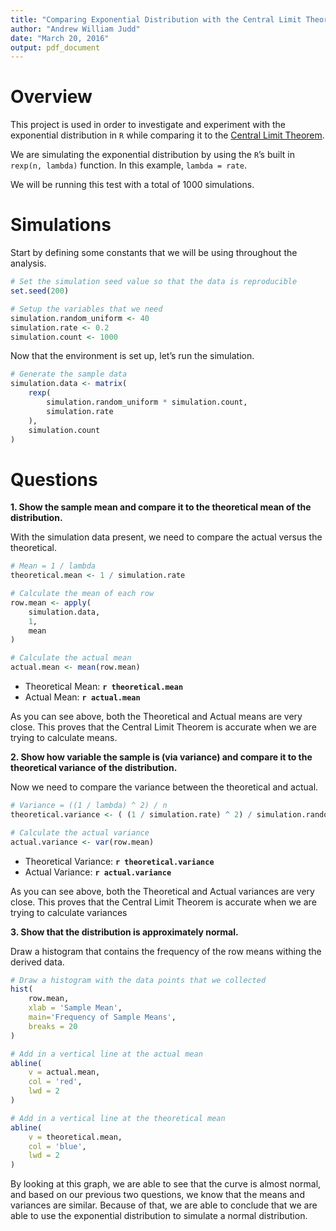 ```yaml
---
title: "Comparing Exponential Distribution with the Central Limit Theorem"
author: "Andrew William Judd"
date: "March 20, 2016"
output: pdf_document
---
```


# Overview

This project is used in order to investigate and experiment with the exponential distribution in `R` while comparing it to the [Central Limit Theorem](https://en.wikipedia.org/wiki/Central_limit_theorem).

We are simulating the exponential distribution by using the `R`'s built in `rexp(n, lambda)` function.  In this example, `lambda = rate`.

We will be running this test with a total of 1000 simulations.

# Simulations

Start by defining some constants that we will be using throughout the analysis.

```r
# Set the simulation seed value so that the data is reproducible
set.seed(200)

# Setup the variables that we need
simulation.random_uniform <- 40
simulation.rate <- 0.2
simulation.count <- 1000
```

Now that the environment is set up, let's run the simulation.

```r
# Generate the sample data
simulation.data <- matrix(
    rexp(
        simulation.random_uniform * simulation.count,
        simulation.rate
    ),
    simulation.count
)
```


# Questions

**1. Show the sample mean and compare it to the theoretical mean of the distribution.**

With the simulation data present, we need to compare the actual versus the theoretical.

```r
# Mean = 1 / lambda
theoretical.mean <- 1 / simulation.rate

# Calculate the mean of each row
row.mean <- apply(
    simulation.data, 
    1, 
    mean
)

# Calculate the actual mean
actual.mean <- mean(row.mean)
```

- Theoretical Mean: **``r theoretical.mean ``**
- Actual Mean: **``r actual.mean ``**

As you can see above, both the Theoretical and Actual means are very close.  This proves that the Central Limit Theorem is accurate when we are trying to calculate means.

**2. Show how variable the sample is (via variance) and compare it to the theoretical variance of the distribution.**

Now we need to compare the variance between the theoretical and actual.

```r
# Variance = ((1 / lambda) ^ 2) / n
theoretical.variance <- ( (1 / simulation.rate) ^ 2) / simulation.random_uniform

# Calculate the actual variance
actual.variance <- var(row.mean)
```

- Theoretical Variance: **``r theoretical.variance ``**
- Actual Variance: **``r actual.variance ``**

As you can see above, both the Theoretical and Actual variances are very close.  This proves that the Central Limit Theorem is accurate when we are trying to calculate variances

**3. Show that the distribution is approximately normal.**

Draw a histogram that contains the frequency of the row means withing the derived data.

```r
# Draw a histogram with the data points that we collected
hist(
    row.mean,
    xlab = 'Sample Mean',
    main='Frequency of Sample Means',
    breaks = 20
)

# Add in a vertical line at the actual mean
abline(
    v = actual.mean,
    col = 'red',
    lwd = 2
)

# Add in a vertical line at the theoretical mean
abline(
    v = theoretical.mean,
    col = 'blue',
    lwd = 2
)
```

By looking at this graph, we are able to see that the curve is almost normal, and based on our previous two questions, we know that the means and variances are similar.  Because of that, we are able to conclude that we are able to use the exponential distribution to simulate a normal distribution.